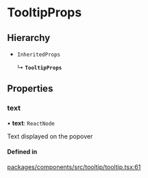 # TooltipProps

## Hierarchy

- `InheritedProps`

  ↳ **`TooltipProps`**

## Properties

### text

• **text**: `ReactNode`

Text displayed on the popover

#### Defined in

[packages/components/src/tooltip/tooltip.tsx:61](https://github.com/vtex/shoreline/blob/7e966c5a4/packages/components/src/tooltip/tooltip.tsx#L61)
